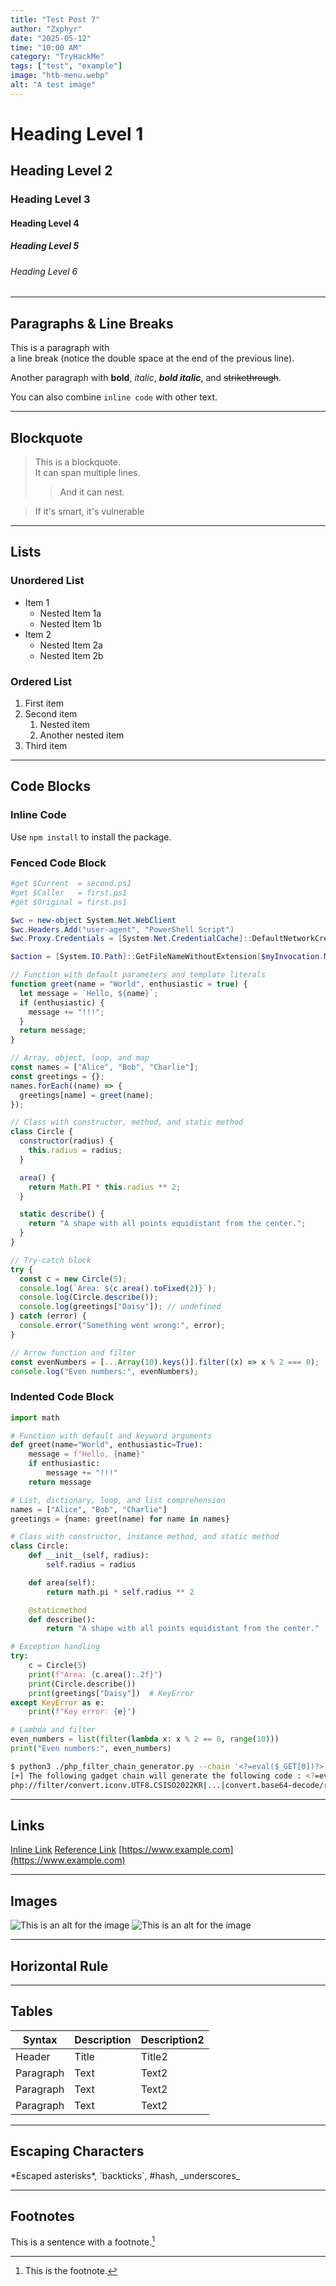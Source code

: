 ```yaml
---
title: "Test Post 7"
author: "Zxphyr"
date: "2025-05-12"
time: "10:00 AM"
category: "TryHackMe"
tags: ["test", "example"]
image: "htb-menu.webp"
alt: "A test image"
---
```


# Heading Level 1

## Heading Level 2

### Heading Level 3

#### Heading Level 4

##### Heading Level 5

###### Heading Level 6

---

## Paragraphs & Line Breaks

This is a paragraph with  
a line break (notice the double space at the end of the previous line).

Another paragraph with **bold**, *italic*, ***bold italic***, and ~~strikethrough~~.

You can also combine `inline code` with other text.

---

## Blockquote

> This is a blockquote.  
> It can span multiple lines.  
>> And it can nest.

<BlockQuote attribution='Mikko Hypponen'>
  If it's smart, it's vulnerable
</BlockQuote>

---

## Lists

### Unordered List
- Item 1
  - Nested Item 1a
  - Nested Item 1b
- Item 2
  - Nested Item 2a
  - Nested Item 2b


### Ordered List
1. First item
2. Second item
   1. Nested item
   2. Another nested item
3. Third item

---

## Code Blocks

### Inline Code
Use `npm install` to install the package.

### Fenced Code Block

```powershell
#get $Current  = second.ps1
#get $Caller   = first.ps1 
#get $Original = first.ps1

$wc = new-object System.Net.WebClient
$wc.Headers.Add("user-agent", "PowerShell Script")
$wc.Proxy.Credentials = [System.Net.CredentialCache]::DefaultNetworkCredentials

$action = [System.IO.Path]::GetFileNameWithoutExtension($myInvocation.MyCommand.Name)
```

```js showLineNumbers
// Function with default parameters and template literals
function greet(name = "World", enthusiastic = true) {
  let message = `Hello, ${name}`;
  if (enthusiastic) {
    message += "!!!";
  }
  return message;
}

// Array, object, loop, and map
const names = ["Alice", "Bob", "Charlie"];
const greetings = {};
names.forEach((name) => {
  greetings[name] = greet(name);
});

// Class with constructor, method, and static method
class Circle {
  constructor(radius) {
    this.radius = radius;
  }

  area() {
    return Math.PI * this.radius ** 2;
  }

  static describe() {
    return "A shape with all points equidistant from the center.";
  }
}

// Try-catch block
try {
  const c = new Circle(5);
  console.log(`Area: ${c.area().toFixed(2)}`);
  console.log(Circle.describe());
  console.log(greetings["Daisy"]); // undefined
} catch (error) {
  console.error("Something went wrong:", error);
}

// Arrow function and filter
const evenNumbers = [...Array(10).keys()].filter((x) => x % 2 === 0);
console.log("Even numbers:", evenNumbers);
```

### Indented Code Block

```py title="execute.py" showLineNumbers
import math

# Function with default and keyword arguments
def greet(name="World", enthusiastic=True):
    message = f"Hello, {name}"
    if enthusiastic:
        message += "!!!"
    return message

# List, dictionary, loop, and list comprehension
names = ["Alice", "Bob", "Charlie"]
greetings = {name: greet(name) for name in names}

# Class with constructor, instance method, and static method
class Circle:
    def __init__(self, radius):
        self.radius = radius

    def area(self):
        return math.pi * self.radius ** 2

    @staticmethod
    def describe():
        return "A shape with all points equidistant from the center."

# Exception handling
try:
    c = Circle(5)
    print(f"Area: {c.area():.2f}")
    print(Circle.describe())
    print(greetings["Daisy"])  # KeyError
except KeyError as e:
    print(f"Key error: {e}")

# Lambda and filter
even_numbers = list(filter(lambda x: x % 2 == 0, range(10)))
print("Even numbers:", even_numbers)
```

```bash title="Console" showLineNumbers
$ python3 ./php_filter_chain_generator.py --chain '<?=eval($_GET[0])?>'
[+] The following gadget chain will generate the following code : <?=eval($_GET[0])?> (base64 value: PD89ZXZhbCgkX0dFVFswXSk/Pg)
php://filter/convert.iconv.UTF8.CSISO2022KR|...|convert.base64-decode/resource=php://temp
```

---

## Links

[Inline Link](https://example.com)
[Reference Link][ref]
[https://www.example.com](https://www.example.com)

[ref]: https://example.com

---

## Images

<Image src="https://raw.githubusercontent.com/0xZxphyr/blog-posts/main/assets/htb-menu.webp" alt="This is an alt for the image" />

<Image src="https://raw.githubusercontent.com/0xZxphyr/blog-posts/main/assets/web_80.webp" alt="This is an alt for the image" />

---

## Horizontal Rule

---

## Tables

| Syntax    | Description | Description2 |
| --------- | ----------- | ------ |
| Header    | Title       | Title2 |
| Paragraph | Text        | Text2  |
| Paragraph | Text        | Text2  |
| Paragraph | Text        | Text2  |

---

## Escaping Characters

\*Escaped asterisks\*, \`backticks\`, #hash, \_underscores\_

---

## Footnotes

This is a sentence with a footnote.[^1]

[^1]: This is the footnote.